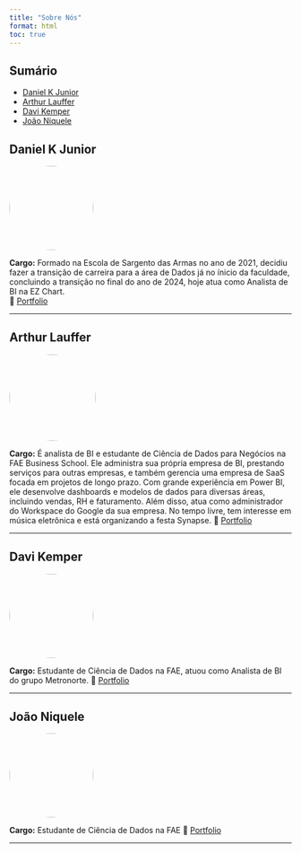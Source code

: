 ```yaml
---
title: "Sobre Nós"
format: html
toc: true
---
```


## Sumário

-   [Daniel K Junior](#daniel-k-junior)
-   [Arthur Lauffer](#arthur-lauffer)
-   [Davi Kemper](#davi-kemper)
-   [João Niquele](#joão-niquele)

## Daniel K Junior {#daniel-k-junior}

![](imagens/DanielKuiavski.jpg){style="border-radius: 50%;" width="150"}

**Cargo:** Formado na Escola de Sargento das Armas no ano de 2021, decidiu fazer a transição de carreira para a área de Dados já no ínicio da faculdade, concluindo a transição no final do ano de 2024, hoje atua como Analista de BI na EZ Chart.\
🔗 [Portfolio](https://danielkuiavski.github.io/Daniel-s-Portfolio/)

------------------------------------------------------------------------

## Arthur Lauffer {#arthur-lauffer}

![](imagens/ArthurLauffer.jpg){style="border-radius: 50%;" width="154"}

**Cargo:** É analista de BI e estudante de Ciência de Dados para Negócios na FAE Business School. Ele administra sua própria empresa de BI, prestando serviços para outras empresas, e também gerencia uma empresa de SaaS focada em projetos de longo prazo. Com grande experiência em Power BI, ele desenvolve dashboards e modelos de dados para diversas áreas, incluindo vendas, RH e faturamento. Além disso, atua como administrador do Workspace do Google da sua empresa. No tempo livre, tem interesse em música eletrônica e está organizando a festa Synapse. 🔗 [Portfolio](https://arthurlauffer7.github.io/Lauffer-s-Portfolio/)

------------------------------------------------------------------------

## Davi Kemper {#davi-kemper}

![](imagens/DaviKemper.jpg){width="150px" style="border-radius: 50%;"}

**Cargo:** Estudante de Ciência de Dados na FAE, atuou como Analista de BI do grupo Metronorte. 🔗 [Portfolio](https://davikemper.github.io/portfolioDaviKemper/)

------------------------------------------------------------------------

## João Niquele {#joão-niquele}

![](imagens/JoaoNiquele.jpg){width="150px" style="border-radius: 50%;"}

**Cargo:** Estudante de Ciência de Dados na FAE 🔗 [Portfolio](https://joaoniquele.github.io/Portfolio/)

------------------------------------------------------------------------

